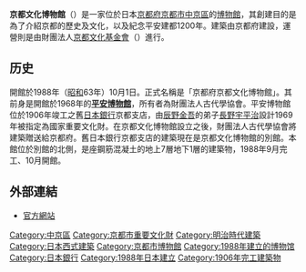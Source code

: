 {{Unreferenced|time=2020-04-17T23:57:27+00:00}}
{{Infobox museum
 |名称    = 京都府京都文化博物館
 |其他名称= 京都文化博物館
 |logo =
 |logosize =
 |logo_caption =
 |图像    = Kyoto_bunka_hakubutsukan03_1024.jpg
 |图像大小= 
 |图像说明= 別館東側
 |map_type= Japan
 |map_size= <!-- default 220-->
 |map_caption=
 |coordinates= {{coord|35|0|33.8|N|135|45|44.4|E|region:JP-26|display=inline,title}}
 |former_name    = 平安博物館
 |established    = {{Start date and age|1988|10|01|p=yes}}
 |dissolved    = <!--关闭日期-->
 |location    = 〒604-8183 {{JPN}}京都市中京區高倉通三条上ル東片町
 |type    = 历史博物馆、文化博物館
 |accreditation    = 財團法人[[京都文化基金會|京都文化基金會]]
 |collections    = <!--藏品类别-->
 |collection_size    = <!--馆藏规模-->
 |visitors    = <!--参观人数-->
 |founder    = <!--建立者-->
 |director    = [[山田啓二|山田啓二]]
 |president    = <!--館长-->
 |curator    = <!--策展人-->
 |owner    = 京都府
 |architect = [[長野宇平治|長野宇平治]]（別館）
 |publictransit    = *[[京都市營地下鐵|京都市營地下鐵]] [[烏丸御池站|烏丸御池站]] 徒歩3分 
*[[阪急京都本線|阪急京都線]] 烏丸站 徒歩7分 
*[[京阪本線|京阪本線]] [[三条站_(京都府)|三条站]] 徒歩15分
 |website    = 官方网站：{{URL|www.bunpaku.or.jp}}
}}
'''京都文化博物館'''（{{lang-ja|京都文化博物館}}）是一家位於日本[[京都府|京都府]][[京都市|京都市]][[中京區|中京區]]的[[博物館|博物館]]，其創建目的是為了介紹京都的歷史及文化，以及紀念平安建都1200年。建築由京都府建設，運營則是由財團法人[[京都文化基金會|京都文化基金會]]（{{lang|ja|京都文化財団}}）進行。

==历史==
開館於1988年（[[昭和|昭和]]63年）10月1日。正式名稱是「京都府京都文化博物館」。其前身是開館於1968年的'''[[平安博物館|平安博物館]]'''，所有者為財團法人古代學協會。平安博物館位於1906年竣工之舊[[日本銀行|日本銀行]]京都支店，由[[辰野金吾|辰野金吾]]的弟子[[長野宇平治|長野宇平治]]設計1969年被指定為國家重要文化財。在京都文化博物館設立之後，財團法人古代學協會將建築贈送給京都府。舊日本銀行京都支店的建築現在是京都文化博物館的別館。本館位於別館的北側，是座鋼筋混凝土的地上7層地下1層的建築物，1988年9月完工、10月開館。

==外部連結==
*[http://www.bunpaku.or.jp 官方網站] {{Wayback|url=http://www.bunpaku.or.jp/ |date=20210213171734 }}

[[Category:中京區|Category:中京區]]
[[Category:京都市重要文化財|Category:京都市重要文化財]]
[[Category:明治時代建築|Category:明治時代建築]]
[[Category:日本西式建築|Category:日本西式建築]]
[[Category:京都市博物館|Category:京都市博物館]]
[[Category:1988年建立的博物馆|Category:1988年建立的博物馆]]
[[Category:日本銀行|Category:日本銀行]]
[[Category:1988年日本建立|Category:1988年日本建立]]
[[Category:1906年完工建築物|Category:1906年完工建築物]]